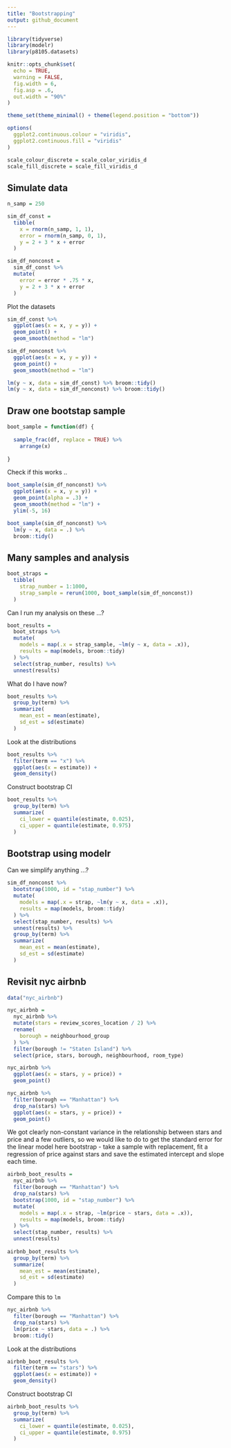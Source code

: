 ```yaml
---
title: "Bootstrapping"
output: github_document
---
```


```r
library(tidyverse)
library(modelr)
library(p8105.datasets)

knitr::opts_chunk$set(
  echo = TRUE,
  warning = FALSE,
  fig.width = 6,
  fig.asp = .6,
  out.width = "90%"
)

theme_set(theme_minimal() + theme(legend.position = "bottom"))

options(
  ggplot2.continuous.colour = "viridis",
  ggplot2.continuous.fill = "viridis"
)

scale_colour_discrete = scale_color_viridis_d
scale_fill_discrete = scale_fill_viridis_d
```

## Simulate data

```r
n_samp = 250

sim_df_const =
  tibble(
    x = rnorm(n_samp, 1, 1),
    error = rnorm(n_samp, 0, 1),
    y = 2 + 3 * x + error
  )

sim_df_nonconst = 
  sim_df_const %>%
  mutate(
    error = error * .75 * x,
    y = 2 + 3 * x + error
  )

```

Plot the datasets

```r
sim_df_const %>%
  ggplot(aes(x = x, y = y)) +
  geom_point() +
  geom_smooth(method = "lm")

sim_df_nonconst %>%
  ggplot(aes(x = x, y = y)) +
  geom_point() +
  geom_smooth(method = "lm")
```

```r
lm(y ~ x, data = sim_df_const) %>% broom::tidy()
lm(y ~ x, data = sim_df_nonconst) %>% broom::tidy()
```


## Draw one bootstap sample

```r
boot_sample = function(df) {
  
  sample_frac(df, replace = TRUE) %>%
    arrange(x)
  
}
```

Check if this works ..


```r
boot_sample(sim_df_nonconst) %>%
  ggplot(aes(x = x, y = y)) +
  geom_point(alpha = .3) +
  geom_smooth(method = "lm") +
  ylim(-5, 16)
```

```r
boot_sample(sim_df_nonconst) %>%
  lm(y ~ x, data = .) %>%
  broom::tidy()
```


## Many samples and analysis

```r
boot_straps = 
  tibble(
    strap_number = 1:1000,
    strap_sample = rerun(1000, boot_sample(sim_df_nonconst))
  )
```

Can I run my analysis on these ...?

```r
boot_results = 
  boot_straps %>%
  mutate(
    models = map(.x = strap_sample, ~lm(y ~ x, data = .x)),
    results = map(models, broom::tidy)
  ) %>%
  select(strap_number, results) %>%
  unnest(results)
```

What do I have now?

```r
boot_results %>%
  group_by(term) %>%
  summarize(
    mean_est = mean(estimate),
    sd_est = sd(estimate)
  )
```

Look at the distributions

```r
boot_results %>%
  filter(term == "x") %>%
  ggplot(aes(x = estimate)) +
  geom_density()
```

Construct bootstrap CI

```r
boot_results %>%
  group_by(term) %>%
  summarize(
    ci_lower = quantile(estimate, 0.025),
    ci_upper = quantile(estimate, 0.975)
  )
```


## Bootstrap using modelr

Can we simplify anything ...?

```r
sim_df_nonconst %>%
  bootstrap(1000, id = "stap_number") %>%
  mutate(
    models = map(.x = strap, ~lm(y ~ x, data = .x)),
    results = map(models, broom::tidy)
  ) %>%
  select(stap_number, results) %>%
  unnest(results) %>%
  group_by(term) %>%
  summarize(
    mean_est = mean(estimate),
    sd_est = sd(estimate)
  )
```

## Revisit nyc airbnb

```r
data("nyc_airbnb")

nyc_airbnb = 
  nyc_airbnb %>%
  mutate(stars = review_scores_location / 2) %>%
  rename(
    borough = neighbourhood_group
  ) %>%
  filter(borough != "Staten Island") %>%
  select(price, stars, borough, neighbourhood, room_type)
```

```r
nyc_airbnb %>%
  ggplot(aes(x = stars, y = price)) +
  geom_point()
```

```r
nyc_airbnb %>%
  filter(borough == "Manhattan") %>%
  drop_na(stars) %>%
  ggplot(aes(x = stars, y = price)) +
  geom_point()
```
We got clearly non-constant variance in the relationship between stars and price and a few outliers, so we would like to do to get the standard error for the linear model here bootstrap - take a sample with replacement, fit a regression of price against stars and save the estimated intercept and slope each time.

```r
airbnb_boot_results = 
  nyc_airbnb %>%
  filter(borough == "Manhattan") %>%
  drop_na(stars) %>%
  bootstrap(1000, id = "stap_number") %>%
  mutate(
    models = map(.x = strap, ~lm(price ~ stars, data = .x)),
    results = map(models, broom::tidy)
  ) %>%
  select(stap_number, results) %>%
  unnest(results)
  
airbnb_boot_results %>%
  group_by(term) %>%
  summarize(
    mean_est = mean(estimate),
    sd_est = sd(estimate)
  )
```

Compare this to `lm`

```r
nyc_airbnb %>%
  filter(borough == "Manhattan") %>%
  drop_na(stars) %>%
  lm(price ~ stars, data = .) %>%
  broom::tidy()
```

Look at the distributions

```r
airbnb_boot_results %>%
  filter(term == "stars") %>%
  ggplot(aes(x = estimate)) +
  geom_density()
```

Construct bootstrap CI

```r
airbnb_boot_results %>%
  group_by(term) %>%
  summarize(
    ci_lower = quantile(estimate, 0.025),
    ci_upper = quantile(estimate, 0.975)
  )
```


